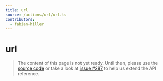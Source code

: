 ```yaml
---
title: url
source: /actions/url/url.ts
contributors:
  - fabian-hiller
---
```


# url

> The content of this page is not yet ready. Until then, please use the [source code](https://github.com/fabian-hiller/valibot/blob/main/library/src/actions/url/url.ts) or take a look at [issue #287](https://github.com/fabian-hiller/valibot/issues/287) to help us extend the API reference.
